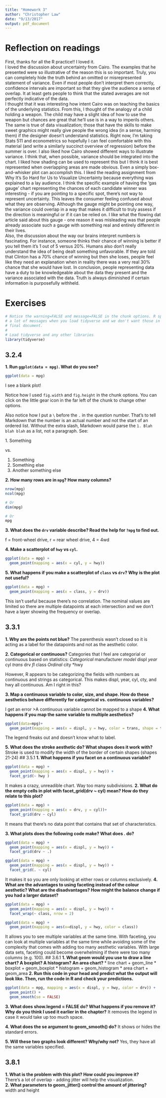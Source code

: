 ---
title: "Homework 3"
author: "Christopher Law"
date: "9/13/2017"
output: pdf_document
---

# Reflection on readings
First, thanks for all the R practice!! I loved it.   
I loved the discussion about uncertainty from Cairo. The examples that he presented were so illustrative of the reason this is so important. Truly, you can completely hide the truth behind an omitted or misrepresented statement of variance. Even if most people don't interpret them correctly, confidence intervals are important so that they give the audience a sense of overlap. It at least gets people to think that the stated averages are not perfectly indicative of the data.  
I thought that it was interesting how intent Cairo was on teaching the basics of the underlying statistics. From this, I thought of the analogy of a child holding a weapon. The child may have a slight idea of how to use the weapon but chances are great that he'll use is in a way to imperils others. The same is true of data visualization; those that have the skills to make sweet graphics might really give people the wrong idea (in a sense, harming them) if the designer doesn't understand statistics. Right now, I'm taking Stats 511 and econometrics so hopefully I can feel comfortable with this material (and write a similarly succinct overview of regression) before the summer is over. I also liked how Cairo showed different ways to illustrate variance. I think that, when possible, variance should be integrated into the chart. I liked how shading can be used to represent this but I think it is best represented when overlapping areas are made obvious. Even a simply box-and-whisker plot can accomplish this. 
I liked the reading assignment from Why It's So Hard for Us to Visualize Uncertainty because everything was explained to a lay audience. I think the specific example of having the 'gas gauge' chart representing the chances of each candidate winner was interesting - if you are pointing to a specific spot, there's not way to represent uncertainty. This leaves the consumer feeling confused about what they are observing. Although the gauge might be pointing one way, the variance could overlap in a way that makes it difficult to truly assess if the direction is meaningful or if it can be relied on. I like what the flowing dat article said about this gauge - one reason it was misleading was that people already associate such a gauge with something real and entirely different in their lives.     
Also, the discussion about the way our brains interpret numbers is fascinating. For instance, someone thinks their chance of winning is better if you tell them it's 1 out of 5 versus 20%. Humans also don't really understand the idea of being dealt something unfavorable. If they are told that Clinton has a 70% chance of winning but then she loses, people feel like they need an explanation when in reality there was a very real 30% chance that she would have lost. 
In conclusion, people representing data have a duty to be knowledgeable about the data they present and the variance associated with the data. Truth is always diminished if certain information is purposefully withheld. 



# Exercises

```{r load-libraries, warning=FALSE, message=FALSE}
# Notice the warning=FALSE and message=FALSE in the chunk options. R spits out 
# a lot of messages when you load tidyverse and we don't want those in the 
# final document.
#
# Load tidyverse and any other libraries 
library(tidyverse)
```

## 3.2.4

**1\. Run `ggplot(data = mpg)`. What do you see?**

```{r, fig.width=2, fig.height=2}
ggplot(data = mpg)
```

I see a blank plot!

Notice how I used `fig.width` and `fig.height` in the chunk options. You can click on the little gear icon in the far left of the chunk to change other options.

Also notice how I put a `\` before the `.` in the question number. That's to tell Markdown that the number is an actual number and not the start of an ordered list. Without the extra slash, Markdown would parse the `1. Blah blah blah` as a list, not a paragraph. See:

1\. Something

vs.

1. Something
2. Something else
3. Another something else

**2\. How many rows are in `mpg`? How many columns?**

```{r}
nrow(mpg)
ncol(mpg)

# Or
dim(mpg)

# Or
mpg
```

**3\. What does the `drv` variable describe? Read the help for `?mpg` to find out.**

f = front-wheel drive, r = rear wheel drive, 4 = 4wd

**4\. Make a scatterplot of `hwy` vs `cyl`.**

```{r}
ggplot(data = mpg) + 
  geom_point(mapping = aes(x = cyl, y = hwy))
```

**5\. What happens if you make a scatterplot of `class` vs `drv`? Why is the plot not useful?**

```{r}
ggplot(data = mpg) + 
  geom_point(mapping = aes(x = class, y = drv))
```

This isn't useful because there's no correlation. The nominal values are limited so there are multiple datapoints at each intersection and we don't have a layer showing the frequency or overlap. 


## 3.3.1
**1\. Why are the points not blue?**
The parenthesis wasn't closed so it is acting as a label for the datapoints and not as the aesthetic color.

**2\. Categorical or continuous?**
Categories that I feel are categorial or continuous based on statistics:
*Categorical
 *manufacturer
 *model
 *displ
 *year
 *cyl
 *trans
 *drv
 *fl
 *class
*Ordinal
 *city
 *hwy
 
 However, R appears to be categorizing the fields with numbers as continuous and strings as categorical. This makes displ, year, cyl, cty, and hwy all continuous. Am I right in this?
 
**3\. Map a continuous variable to color, size, and shape. How do these aesthetics behave differently for categorical vs. continuous variables?**

I get an error 
 >A continuous variable cannot be mapped to a shape
**4\. What happens if you map the same variable to multiple aesthetics?**

```{r}
ggplot(data=mpg)+
  geom_point(mapping = aes(x = displ, y = hwy, color = trans, shape = trans, size = trans))
```
The legend freaks out and doesn't know what to label. 

**5\. What does the stroke aesthetic do? What shapes does it work with?**
Stroke is used to modify the width of the border of certain shapes (shapes 21-24) 
## 3.5.1
**1\. What happens if you facet on a continuous variable?**
```{r}
ggplot(data = mpg) + 
  geom_point(mapping = aes(x = displ, y = hwy)) + 
  facet_grid(~ hwy )
```
It makes a crazy, unreadible chart. Way too many subdivisions.
**2\. What do the empty cells in plot with facet_grid(drv ~ cyl) mean? How do they relate to this plot?**
```{r}
ggplot(data = mpg) + 
  geom_point(mapping = aes(x = drv, y = cyl))+
  facet_grid(drv ~ cyl)
```
It means that there's no data point that contains that set of characteristics.

**3\. What plots does the following code make? What does . do?**

```{r}
ggplot(data = mpg) + 
  geom_point(mapping = aes(x = displ, y = hwy)) +
  facet_grid(drv ~ .)

ggplot(data = mpg) + 
  geom_point(mapping = aes(x = displ, y = hwy)) +
  facet_grid(. ~ cyl)
```

It makes it so you are only looking at either rows or columns exclusively.
**4\. What are the advantages to using faceting instead of the colour aesthetic? What are the disadvantages? How might the balance change if you had a larger dataset?**
```{r}
ggplot(data = mpg) + 
  geom_point(mapping = aes(x = displ, y = hwy)) + 
  facet_wrap(~ class, nrow = 2)

ggplot(data = mpg) +
  geom_point(mapping = aes(x=displ, y = hwy, color = class))
```
It allows you to see multiple variables at the same time. With faceting, you can look at multiple variables at the same time while avoiding some of the complexity that comes with adding too many aesthetic variables. With large data sets, faceting could become overwhelming if there were too many columns (e.g. 100).
## 3.6.1
**1\. What geom would you use to draw a line chart? A boxplot? A histogram? An area chart? **
* line chart
  + geom_line
* boxplot
 + geom_boxplot
* histogram
 + geom_histogram
* area chart
  + geom_area
**2\. Run this code in your head and predict what the output will look like. Then, run the code in R and check your predictions.**

```{r}
ggplot(data = mpg, mapping = aes(x = displ, y = hwy, color = drv)) + 
  geom_point() + 
  geom_smooth(se = FALSE)
```


**3\. What does show.legend = FALSE do? What happens if you remove it? Why do you think I used it earlier in the chapter?**
It removes the legend in case it would take up too much space.

**4\. What does the se argument to geom_smooth() do?**
It shows or hides the standard errors.

**5\. Will these two graphs look different? Why/why not? **
Yes, they have all the same variables specified.

## 3.8.1
**1\. What is the problem with this plot? How could you improve it?**  
There's a lot of overlap - adding jitter will help the visualization.   
**2\. What parameters to geom_jitter() control the amount of jittering?**  
width and height
